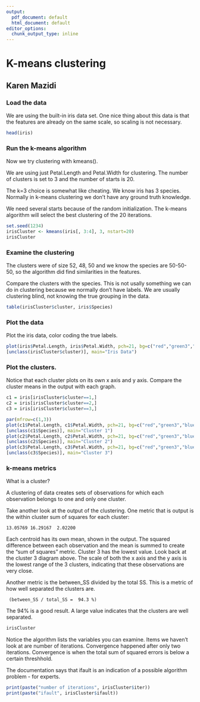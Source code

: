 ```yaml
---
output:
  pdf_document: default
  html_document: default
editor_options: 
  chunk_output_type: inline
---
```

# K-means clustering
## Karen Mazidi


### Load the data

We are using the built-in iris data set. One nice thing about this data is that the features are already on the same scale, so scaling is not necessary.

```r
head(iris)
```


### Run the k-means algorithm

Now we try clustering with kmeans().

We are using just Petal.Length and Petal.Width for clustering. The number of clusters is set to 3 and the number of starts is 20. 

The k=3 choice is somewhat like cheating. We know iris has 3 species. Normally in k-means clustering we don't have any ground truth knowledge.

We need several starts because of the random initialization. The k-means algorithm will select the best clustering of the 20 iterations. 


```r
set.seed(1234)
irisCluster <- kmeans(iris[, 3:4], 3, nstart=20)
irisCluster
```

### Examine the clustering

The clusters were of size 52, 48, 50 and we know the species are 50-50-50, so the algorithm did find similarities in the features. 

Compare the clusters with the species. This is not usally something we can do in clustering because we normally don't have labels. We are usually clustering blind, not knowing the true grouping in the data. 

```r
table(irisCluster$cluster, iris$Species)
```

### Plot the data

Plot the iris data, color coding the true labels.

```r
plot(iris$Petal.Length, iris$Petal.Width, pch=21, bg=c("red","green3","blue")
[unclass(irisCluster$cluster)], main="Iris Data")
```

### Plot the clusters. 

Notice that each cluster plots on its own x axis and y axis. Compare the cluster means in the output with each graph. 

```r
c1 = iris[irisCluster$cluster==1,]
c2 = iris[irisCluster$cluster==2,]
c3 = iris[irisCluster$cluster==3,]

par(mfrow=c(1,3))
plot(c1$Petal.Length, c1$Petal.Width, pch=21, bg=c("red","green3","blue")
[unclass(c1$Species)], main="Cluster 1")
plot(c2$Petal.Length, c2$Petal.Width, pch=21, bg=c("red","green3","blue")
[unclass(c2$Species)], main="Cluster 2")
plot(c3$Petal.Length, c3$Petal.Width, pch=21, bg=c("red","green3","blue")
[unclass(c3$Species)], main="Cluster 3")
```

### k-means metrics

What is a cluster?

A clustering of data creates sets of observations for which each observation belongs to one and only one cluster.

Take another look at the output of the clustering. One metric that is output is the within cluster sum of squares for each cluster:

```
13.05769 16.29167  2.02200
```

Each centroid has its own mean, shown in the output. The squared difference between each observation and the mean is summed to create the "sum of squares" metric. Cluster 3 has the lowest value. Look back at the cluster 3 diagram above. The scale of both the x axis and the y axis is the lowest range of the 3 clusters, indicating that these observations are very close. 

Another metric is the between_SS divided by the total SS. This is a metric of how well separated the clusters are.

```
 (between_SS / total_SS =  94.3 %)
 ```
 The 94% is a good result. A large value indicates that the clusters are well separated. 
 


```r
irisCluster
```

Notice the algorithm lists the variables you can examine. Items we haven't look at are number of iterations. Convergence happened after only two iterations. Convergence is when the total sum of squared errors is below a certain threshhold. 

The documentation says that ifault is an indication of a possible algorithm problem - for experts. 

```r
print(paste("number of iterations", irisCluster$iter))
print(paste("ifault", irisCluster$ifault))
```

